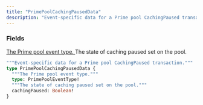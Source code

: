```yaml
---
title: "PrimePoolCachingPausedData"
description: "Event-specific data for a Prime pool CachingPaused transaction."
---
```


### Fields

<a href="/api-reference/types/primepooleventtype">
  <ResponseField name="type" type="PrimePoolEventType!" required>
    The Prime pool event type.
  </ResponseField>
</a>

<ResponseField name="cachingPaused" type="Boolean!" required>
  The state of caching paused set on the pool.
</ResponseField>


```graphql PrimePoolCachingPausedData
"""Event-specific data for a Prime pool CachingPaused transaction."""
type PrimePoolCachingPausedData {
  """The Prime pool event type."""
  type: PrimePoolEventType!
  """The state of caching paused set on the pool."""
  cachingPaused: Boolean!
}
```
